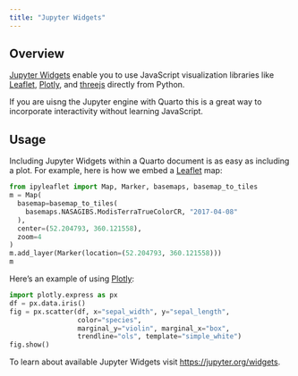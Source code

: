 ```yaml
---
title: "Jupyter Widgets"
---
```


## Overview

[Jupyter Widgets](https://jupyter.org/widgets) enable you to use JavaScript visualization libraries like [Leaflet](https://ipyleaflet.readthedocs.io/en/latest/), [Plotly](https://plotly.com/python/), and [threejs](https://pythreejs.readthedocs.io/) directly from Python.

If you are uisng the Jupyter engine with Quarto this is a great way to incorporate interactivity without learning JavaScript.

## Usage

Including Jupyter Widgets within a Quarto document is as easy as including a plot. For example, here is how we embed a [Leaflet](https://ipyleaflet.readthedocs.io/en/latest/) map:

```python
from ipyleaflet import Map, Marker, basemaps, basemap_to_tiles
m = Map(
  basemap=basemap_to_tiles(
    basemaps.NASAGIBS.ModisTerraTrueColorCR, "2017-04-08"
  ),
  center=(52.204793, 360.121558),
  zoom=4
)
m.add_layer(Marker(location=(52.204793, 360.121558)))
m
```

Here's an example of using [Plotly](https://plotly.com/python/):

```python
import plotly.express as px
df = px.data.iris()
fig = px.scatter(df, x="sepal_width", y="sepal_length", 
                 color="species", 
                 marginal_y="violin", marginal_x="box", 
                 trendline="ols", template="simple_white")
fig.show()
```


To learn about available Jupyter Widgets visit <https://jupyter.org/widgets>.


